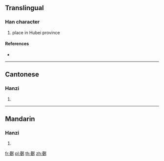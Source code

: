 {{character info/new}}
==Translingual==

===Han character===
{{Han char|rn=163|rad=邑|as=15|sn=18|four=12427|canj=MENL}}

# place in Hubei province

====References====
* {{Han ref|kx=1279.150|dkj=39722|dj=1778.170|hdz=63803.020|uh=913E|ud=37182|bh=F14D|bd=61773}}

----

==Cantonese==

===Hanzi===
{{yue-hanzi|jyut=|y=yau1}}

# {{defn|lang=yue|sort=邑15}}

----

==Mandarin==

===Hanzi===
{{cmn-hanzi|pin=[[yōu]] ([[you1]])|wg=yu<sup>1</sup>}}

# {{defn|lang=cmn|sort=邑15}}

[[fr:鄾]]
[[pl:鄾]]
[[th:鄾]]
[[zh:鄾]]